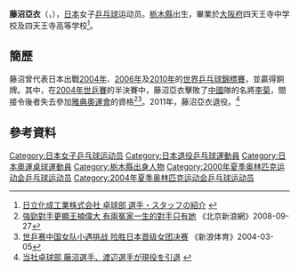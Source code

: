 {{noteTA|G1=Table Tennis}}
{{Infobox 乒乓球
| playername = 藤沼亞衣
| image = 
| imagesize = 
| caption = 
| fullname =
| nicknames =
| nationality ={{JPN}}
| residence =
| deathdate =
| deathplace =
| playingstyle=左手横拍
| equipment =
| hrank=[[ITTF|ITTF]]第29名 (2003年10月)<ref>{{cite web |url=http://www.ittf.com/ittf_ranking/world_ranking_per_name.asp?FormName=Search&FormAction=search&s_vName=Fujinuma+Ai&s_Gender=W&Siniors=1&U18=&U21=&U15= |title=World ranking Record for FUJINUMA Ai (JPN) |publisher=ITTF |accessdate=2011-05-21 }}{{dead link|date=2018年4月 |bot=InternetArchiveBot |fix-attempted=yes }}{{en}}</ref>
| club = 
| birthdate ={{birth_date_and_age|1982|9|16}}
| birthplace ={{JPN}}[[栃木縣|栃木縣]][[宇都宮市|宇都宮市]]
| height = 
| weight = 
| medaltemplates =
{{MedalSport | 女子[[乒乓球|乒乓球]]}}
{{MedalCountry|{{JPN}}}}
{{MedalCompetition|[[世界乒乓球锦标赛|世界乒乓球锦标赛]]}}
{{MedalBronze|[[2004年世界乒乓球團體錦標賽|2004年 多哈]]|女子團體}}
{{MedalBronze|[[2006年世界乒乓球團體錦標賽|2006年 不來梅]]|女子團體}}
{{MedalBronze|[[2010年世界乒乓球团体锦标赛|2010年 莫斯科]]|女子團體}}
}}
{{japanese|japanese=藤沼 亜衣|kana=ふじぬま あい|romaji=Fujinuma Ai}}

'''藤沼亞衣'''（{{lang|ja|'''ふじぬま あい'''}}，{{bd|1982年|9月16日|catIdx=Fujinuma Ai}}），[[日本|日本]]女子[[乒乓球|乒乓球]]运动员。[[栃木縣|栃木縣]]出生，畢業於[[大阪府|大阪府]]四天王寺中学校及四天王寺高等学校<ref>[http://www.hitachi-chem.co.jp/japanese/company/sports/table_tennis/player_04.html 日立化成工業株式会社 卓球部 選手・スタッフの紹介] {{Wayback|url=http://www.hitachi-chem.co.jp/japanese/company/sports/table_tennis/player_04.html |date=20100418090837 }} {{ja}}</ref>。

==簡歷==
藤沼曾代表日本出戰[[2004年世界乒乓球團體錦標賽|2004年]]、[[2006年世界乒乓球團體錦標賽|2006年]]及[[2010年世界乒乓球团体锦标赛|2010年]]的[[世界乒乓球錦標賽|世界乒乓球錦標賽]]，並贏得銅牌。其中，在[[2004年世界乒乓球團體錦標賽|2004年世乒賽]]的半決賽中，藤沼亞衣擊敗了[[中國|中國]]隊的名將[[李菊|李菊]]，間接令後者失去參加[[2004年夏季奥林匹克运动会|雅典奧運會]]的資格<ref>[http://news.sina.com/o/2008-09-27/15093976472.shtml 強勁對手更顯王楠偉大 有兩冤家一生的對手只有她] {{Wayback|url=http://news.sina.com/o/2008-09-27/15093976472.shtml |date=20160304100307 }}《北京新浪網》2008-09-27</ref><ref>[http://www.jiaodong.net/news/system/2004/03/05/000625322.shtml 世乒赛中国女队小遇挑战 险胜日本晋级女团决赛] {{Wayback|url=http://www.jiaodong.net/news/system/2004/03/05/000625322.shtml |date=20160304192733 }}《新浪体育》2004-03-05</ref>。2011年，藤沼亞衣退役。<ref>[http://www.hitachi-chem.co.jp/japanese/information/2011/n_110331.html 当社卓球部 藤沼選手、渡辺選手が現役を引退] {{Wayback|url=http://www.hitachi-chem.co.jp/japanese/information/2011/n_110331.html |date=20190927171932 }}{{Ja}}</ref>

==參考資料==
{{reflist}}

{{DEFAULTSORT:FUJINUMA Ai}}
[[Category:日本女子乒乓球运动员|Category:日本女子乒乓球运动员]]
[[Category:日本退役乒乓球運動員|Category:日本退役乒乓球運動員]]
[[Category:日本奧運桌球運動員|Category:日本奧運桌球運動員]]
[[Category:栃木縣出身人物|Category:栃木縣出身人物]]
[[Category:2000年夏季奥林匹克运动会乒乓球运动员|Category:2000年夏季奥林匹克运动会乒乓球运动员]]
[[Category:2004年夏季奥林匹克运动会乒乓球运动员|Category:2004年夏季奥林匹克运动会乒乓球运动员]]